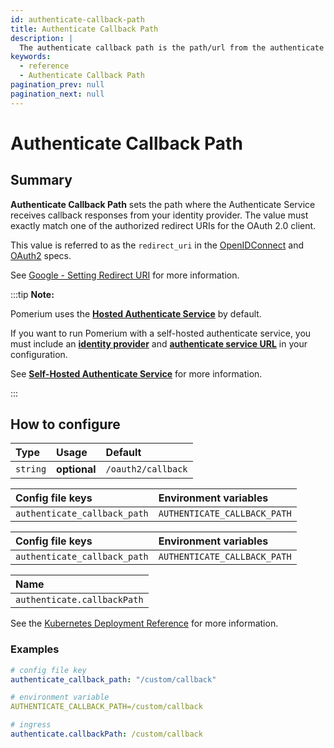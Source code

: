 ```yaml
---
id: authenticate-callback-path
title: Authenticate Callback Path
description: |
  The authenticate callback path is the path/url from the authenticate service that will receive the response from your identity provider.
keywords:
  - reference
  - Authenticate Callback Path
pagination_prev: null
pagination_next: null
---
```



# Authenticate Callback Path

## Summary

**Authenticate Callback Path** sets the path where the Authenticate Service receives callback responses from your identity provider. The value must exactly match one of the authorized redirect URIs for the OAuth 2.0 client.

This value is referred to as the `redirect_uri` in the [OpenIDConnect][oidc rfc] and [OAuth2][oauth2] specs.

See [Google - Setting Redirect URI](https://developers.google.com/identity/protocols/OpenIDConnect#setredirecturi) for more information.

[oidc rfc]: https://openid.net/specs/openid-connect-core-1_0.html#AuthRequest
[oauth2]: https://tools.ietf.org/html/rfc6749#section-3.1.2

:::tip **Note:**

Pomerium uses the [**Hosted Authenticate Service**](/docs/capabilities/hosted-authenticate-service) by default.

If you want to run Pomerium with a self-hosted authenticate service, you must include an [**identity provider**](/docs/identity-providers) and [**authenticate service URL**](/docs/reference/authenticate-service-url) in your configuration.

See [**Self-Hosted Authenticate Service**](/docs/capabilities/self-hosted-authenticate-service) for more information.

:::

## How to configure

| **Type** | **Usage** | **Default** |
| :--- | :--- | :--- |
| `string` | **optional** | `/oauth2/callback` |

<Tabs>
<TabItem label="Core" value="Core">

| **Config file keys** | **Environment variables** |
| :--- | :--- |
| `authenticate_callback_path` | `AUTHENTICATE_CALLBACK_PATH` |

</TabItem>
<TabItem label="Enterprise" value="Enterprise">

| **Config file keys** | **Environment variables** |
| :--- | :--- |
| `authenticate_callback_path` | `AUTHENTICATE_CALLBACK_PATH` |

</TabItem>
<TabItem label="Kubernetes" value="Kubernetes">

| **Name** |
| :--- |
| `authenticate.callbackPath` |

See the [Kubernetes Deployment Reference](/docs/deploying/k8s/reference#authenticate) for more information.

</TabItem>
</Tabs>

### Examples

```yaml
# config file key
authenticate_callback_path: "/custom/callback"

# environment variable
AUTHENTICATE_CALLBACK_PATH=/custom/callback

# ingress
authenticate.callbackPath: /custom/callback
```
